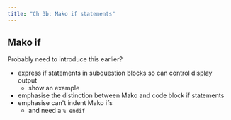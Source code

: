 ```yaml
---
title: "Ch 3b: Mako if statements"
---
```


## Mako if
Probably need to introduce this earlier?

- express if statements in subquestion blocks so can control display output
    - show an example
- emphasise the distinction between Mako and code block if statements
- emphasise can't indent Mako ifs
    - and need a `% endif`